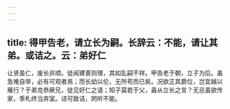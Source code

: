 ```yaml
---
---
---
```

title: 得甲告老，请立长为嗣。长辞云：不能，请让其弟。或诘之。云：弟好仁
---



让贤虽仁，废长非顺。徒闻建善则理，其如乱嗣不祥。甲告老于朝，立子为后。虽急难自举，必有可观者焉；而长幼以伦，无所苟而已矣。况欲正其爵位，岂宜越以雁行？于弟克恭厥兄，徒见好仁之请；知子莫若于父，盍从立长之言？无忌虽欲传家，季札终当弃室。谅可致诘，罔听不能。